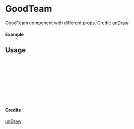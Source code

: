 
<Meta of={GoodTeam} title="unDraw/GoodTeam" />

# GoodTeam

GoodTeam component with different props.
Credit: [unDraw](https://undraw.co/illustrations)

#### Example

<Canvas of={GoodTeam.Primary} />

## Usage

```ts
import { GoodTeam } from "yadl-ui";

const Example = () => {
  return (
      <GoodTeam />
  );
};

export default Example;
```

#### Credits
[unDraw](https://undraw.co/illustrations)
